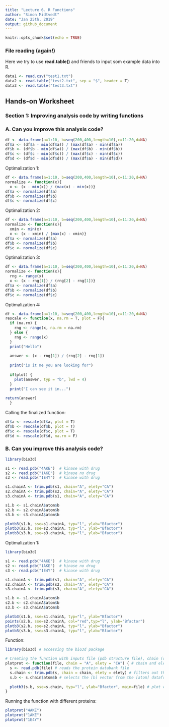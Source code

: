 ```yaml
---
title: "Lecture 6. R Functions"
author: "Simon Midtvedt"
date: "Jan 25th, 2019"
output: github_document
---
```


```r
knitr::opts_chunk$set(echo = TRUE)
```

### File reading (again!)

Here we try to use **read.table()** and friends to input som example data into R.

```r
data1 <- read.csv("test1.txt")
data2 <- read.table("test2.txt", sep = "$", header = T)
data3 <- read.table("test3.txt")
```

## Hands-on Worksheet

### Section 1: Improving analysis code by writing functions
### **A.** Can you improve this analysis code?

```r
df <- data.frame(a=1:10, b=seq(200,400,length=10),c=11:20,d=NA)
df$a <- (df$a - min(df$a)) / (max(df$a) - min(df$a))
df$b <- (df$b - min(df$a)) / (max(df$b) - min(df$b))
df$c <- (df$c - min(df$c)) / (max(df$c) - min(df$c))
df$d <- (df$d - min(df$d)) / (max(df$a) - min(df$d))
```

Optimalization 1: 
```r
df <- data.frame(a=1:10, b=seq(200,400,length=10),c=11:20,d=NA)
normalize <- function(x){
  x <- (x - min(x)) / (max(x) - min(x))}
df$a <- normalize(df$a)
df$b <- normalize(df$b)
df$c <- normalize(df$c)
```

Optimalization 2:
```r
df <- data.frame(a=1:10, b=seq(200,400,length=10),c=11:20,d=NA)
normalize <- function(x){
  xmin <- min(x)
  x <- (x - xmin) / (max(x) - xmin)}
df$a <- normalize(df$a)
df$b <- normalize(df$b)
df$c <- normalize(df$c)
```

Optimalization 3:
```r
df <- data.frame(a=1:10, b=seq(200,400,length=10),c=11:20,d=NA)
normalize <- function(x){
  rng <- range(x)
  x <- (x - rng[1]) / (rng[2] - rng[1])}
df$a <- normalize(df$a)
df$b <- normalize(df$b)
df$c <- normalize(df$c)
```

Optimalization 4:
```r
df <- data.frame(a=1:10, b=seq(200,400,length=10),c=11:20,d=NA)
rescale <- function(x, na.rm = T, plot = F){
  if (na.rm) {
    rng <- range(x, na.rm = na.rm)
  } else {
    rng <- range(x)
  }
  print("Hello")
  
  answer <- (x - rng[1]) / (rng[2] - rng[1])
  
  print("is it me you are looking for")
  
  if(plot) {
    plot(answer, typ = "b", lwd = 4)
  }
  print("I can see it in...")
  
return(answer)
  }
```

Calling the finalized function:
```r
df$a <- rescale(df$a, plot = T)
df$b <- rescale(df$b, plot = T)
df$c <- rescale(df$c, plot = T)
df$d <- rescale(df$d, na.rm = F)
```

### **B.** Can you improve this analysis code?
```r
library(bio3d)

s1 <- read.pdb("4AKE")  # kinase with drug
s2 <- read.pdb("1AKE")  # kinase no drug
s3 <- read.pdb("1E4Y")  # kinase with drug

s1.chainA <- trim.pdb(s1, chain="A", elety="CA")
s2.chainA <- trim.pdb(s2, chain="A", elety="CA")
s3.chainA <- trim.pdb(s1, chain="A", elety="CA")

s1.b <- s1.chainA$atom$b
s2.b <- s2.chainA$atom$b
s3.b <- s3.chainA$atom$b

plotb3(s1.b, sse=s1.chainA, typ="l", ylab="Bfactor")
plotb3(s2.b, sse=s2.chainA, typ="l", ylab="Bfactor")
plotb3(s3.b, sse=s3.chainA, typ="l", ylab="Bfactor")
```

Optimalization 1:
```r
library(bio3d)

s1 <- read.pdb("4AKE")  # kinase with drug
s2 <- read.pdb("1AKE")  # kinase no drug
s3 <- read.pdb("1E4Y")  # kinase with drug

s1.chainA <- trim.pdb(s1, chain="A", elety="CA")
s2.chainA <- trim.pdb(s2, chain="A", elety="CA")
s3.chainA <- trim.pdb(s3, chain="A", elety="CA")

s1.b <- s1.chainA$atom$b
s2.b <- s2.chainA$atom$b
s3.b <- s3.chainA$atom$b

plotb3(s1.b, sse=s1.chainA, typ="l", ylab="Bfactor")
points(s2.b, sse=s2.chainA, col="red",typ="l", ylab="Bfactor")
plotb3(s2.b, sse=s2.chainA, typ="l", ylab="Bfactor")
plotb3(s3.b, sse=s3.chainA, typ="l", ylab="Bfactor")
```

Function:
```r
library(bio3d) # accessing the bio3d package

# Creating the function with inputs file (pdb structure file), chain (optional), elety (optional)
plotprot <- function(file, chain = "A", elety = "CA") { # chain and elety can be specified
  s <- read.pdb(file) # reads the protein databank file
  s.chain <- trim.pdb(s, chain = chain, elety = elety) # filters out the given chains and atoms in the pdb file using the trim function
  s.b <- s.chain$atom$b # selects the [b] vector from the [atom] dataframe within the selected chain. Bfactor represents isotropic displacement.
  
  plotb3(s.b, sse=s.chain, typ="l", ylab="Bfactor", main=file) # plot with secondary structure objects (sse)
}
```

Running the function with different proteins:
```r
plotprot("4AKE")
plotprot("1AKE")  
plotprot("1E4Y") 
```



